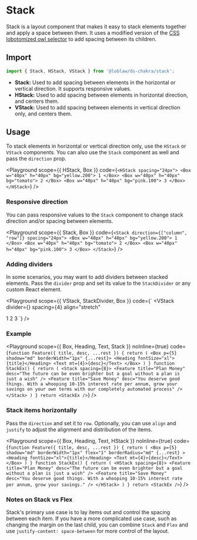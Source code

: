 

# Stack

Stack is a layout component that makes it easy to stack elements together and
apply a space between them. It uses a modified version of the
[CSS lobotomized owl selector](https://alistapart.com/article/axiomatic-css-and-lobotomized-owls/)
to add spacing between its children.

## Import

```js
import { Stack, HStack, VStack } from '@loblaw/ds-chakra/stack';
```

- **Stack:** Used to add spacing between elements in the horizontal or vertical
  direction. It supports responsive values.
- **HStack:** Used to add spacing between elements in horizontal direction, and
  centers them.
- **VStack:** Used to add spacing between elements in vertical direction only,
  and centers them.

## Usage

To stack elements in horizontal or vertical direction only, use the `HStack` or
`VStack` components. You can also use the `Stack` component as well and pass the
`direction` prop.

<Playground
  scope={{ HStack, Box }}
  code={`
<HStack spacing="24px">
  <Box w="40px" h="40px" bg="yellow.200">
    1
  </Box>
  <Box w="40px" h="40px" bg="tomato">
    2
  </Box>
  <Box w="40px" h="40px" bg="pink.100">
    3
  </Box>
</HStack>
`}
/>

### Responsive direction

You can pass responsive values to the `Stack` component to change stack
direction and/or spacing between elements.

<Playground
  scope={{ Stack, Box }}
  code={`
<Stack direction={["column", "row"]} spacing="24px">
  <Box w="40px" h="40px" bg="yellow.200">
    1
  </Box>
  <Box w="40px" h="40px" bg="tomato">
    2
  </Box>
  <Box w="40px" h="40px" bg="pink.100">
    3
  </Box>
</Stack>
`}
/>

### Adding dividers

In some scenarios, you may want to add dividers between stacked elements. Pass
the `divider` prop and set its value to the `StackDivider` or any custom React
element.

<Playground
  scope={{ VStack, StackDivider, Box }}
  code={`
<VStack
  divider={<StackDivider borderColor="gray.200" />}
  spacing={4}
  align="stretch"
>
  <Box h="40px" bg="yellow.200">
    1
  </Box>
  <Box h="40px" bg="tomato">
    2
  </Box>
  <Box h="40px" bg="pink.100">
    3
  </Box>
</VStack>
`}
/>

### Example

<Playground
  scope={{ Box, Heading, Text, Stack }}
  noInline={true}
  code={`
function Feature({ title, desc, ...rest }) {
  return (
    <Box p={5} shadow="md" borderWidth="1px" {...rest}>
      <Heading fontSize="xl">{title}</Heading>
      <Text mt={4}>{desc}</Text>
    </Box>
  )
}
function StackEx() {
  return (
    <Stack spacing={8}>
      <Feature
        title="Plan Money"
        desc="The future can be even brighter but a goal without a plan is just a wish"
      />
      <Feature
        title="Save Money"
        desc="You deserve good things. With a whooping 10-15% interest rate per annum, grow your savings on your own terms with our completely automated process"
      />
    </Stack>
  )
}
return <StackEx />
`}
/>

### Stack items horizontally

Pass the `direction` and set it to `row`. Optionally, you can use `align` and
`justify` to adjust the alignment and distribution of the items.

<Playground
  scope={{ Box, Heading, Text, HStack }}
  noInline={true}
  code={`
function Feature({ title, desc, ...rest }) {
  return (
    <Box
      p={5}
      shadow="md"
      borderWidth="1px"
      flex="1"
      borderRadius="md"
      {...rest}
    >
      <Heading fontSize="xl">{title}</Heading>
      <Text mt={4}>{desc}</Text>
    </Box>
  )
}
function StackEx() {
  return (
    <HStack spacing={8}>
      <Feature
        title="Plan Money"
        desc="The future can be even brighter but a goal without a plan is just a wish"
      />
      <Feature
        title="Save Money"
        desc="You deserve good things. With a whooping 10-15% interest rate per annum, grow your savings."
      />
    </HStack>
  )
}
return <StackEx />
`}
/>

### Notes on Stack vs Flex

Stack's primary use case is to lay items out and control the spacing between
each item. If you have a more complicated use case, such as changing the margin
on the last child, you can combine `Stack` and `Flex` and use
`justify-content: space-between` for more control of the layout.
